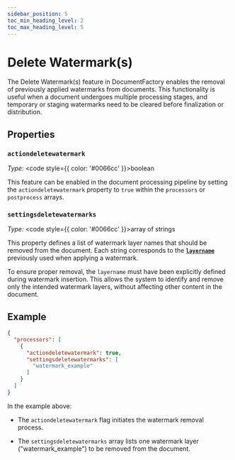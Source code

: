 ```yaml
---
sidebar_position: 5
toc_min_heading_level: 2
toc_max_heading_level: 5
---
```


# Delete Watermark(s)

The Delete Watermark(s) feature in DocumentFactory enables the removal of previously applied watermarks from documents.
This functionality is useful when a document undergoes multiple processing stages, and temporary or staging watermarks
need to be cleared before finalization or distribution.

## Properties

### `actiondeletewatermark`

*Type:* <code style={{ color: '#0066cc' }}>boolean</code>

This feature can be enabled in the document processing pipeline by setting the `actiondeletewatermark` property to `true`
within the `processors` or `postprocess` arrays.

### `settingsdeletewatermarks`

*Type:* <code style={{ color: '#0066cc' }}>array of strings</code>

This property defines a list of watermark layer names that should be removed from the document. Each string corresponds
to the [**`layername`**](./watemark#layername) previously used when applying a watermark.

To ensure proper removal, the `layername` must have been explicitly defined during watermark insertion. This allows
the system to identify and remove only the intended watermark layers, without affecting other content in the document.

## Example

```json title="pipeline.json"
{
  "processors": [
    {
      "actiondeletewatermark": true,
      "settingsdeletewatermarks": [
        "watermark_example"
      ]
    }
  ]
}
```

In the example above:

- The `actiondeletewatermark` flag initiates the watermark removal process.

- The `settingsdeletewatermarks` array lists one watermark layer ("watermark_example") to be removed from the document.
